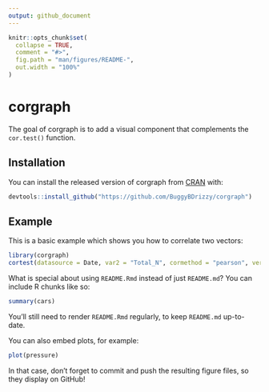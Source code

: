 ```yaml
---
output: github_document
---
```


<!-- README.md is generated from README.Rmd. Please edit that file -->

```r
knitr::opts_chunk$set(
  collapse = TRUE,
  comment = "#>",
  fig.path = "man/figures/README-",
  out.width = "100%"
)
```

# corgraph

<!-- badges: start -->
<!-- badges: end -->

The goal of corgraph is to add a visual component that complements the `cor.test()` function. 

## Installation

You can install the released version of corgraph from [CRAN](https://CRAN.R-project.org) with:

``` r
devtools::install_github("https://github.com/BuggyBDrizzy/corgraph")
```

## Example

This is a basic example which shows you how to correlate two vectors:

```r
library(corgraph)
cortest(datasource = Date, var2 = "Total_N", cormethod = "pearson", verbose = TRUE)
```

What is special about using `README.Rmd` instead of just `README.md`? You can include R chunks like so:

```r
summary(cars)
```

You'll still need to render `README.Rmd` regularly, to keep `README.md` up-to-date.

You can also embed plots, for example:

```r
plot(pressure)
```

In that case, don't forget to commit and push the resulting figure files, so they display on GitHub!
